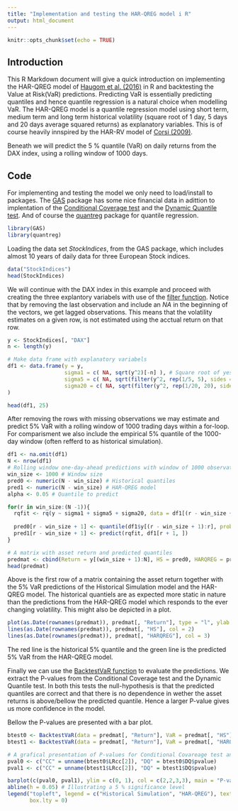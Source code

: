 ```yaml
---
title: "Implementation and testing the HAR-QREG model i R"
output: html_document
---
```


```r
knitr::opts_chunk$set(echo = TRUE)
```

## Introduction

This R Markdown document will give a quick introduction on implementing the HAR-QREG model of [Haugom et al. (2016)](http://www.sciencedirect.com/science/article/pii/S1544612315001385) in R and backtesting the Value at Risk(VaR) predictions.
Predicting VaR is essentially predicting quantiles and hence quantile regression is a natural choice when modelling VaR. The HAR-QREG model is a quantile regression model using short term, medium term and long term historical volatility (square root of 1 day, 5 days and 20 days average squared returns) as explanatory variables. This is of course heavily innspired by the HAR-RV model of [Corsi (2009)](https://www.scopus.com/record/display.uri?eid=2-s2.0-62849101579&origin=inward&txGid=a69b94b190edf2833685a89bf157a243).

Beneath we will predict the 5 % quantile (VaR) on daily returns from the DAX index, using a rolling window of 1000 days.

## Code
For implementing and testing the model we only need to load/install to packages. The [GAS](https://www.rdocumentation.org/packages/GAS/versions/0.2.4) package has some nice financial data in adittion to implentation of the [Conditional Coverage test](https://www.jstor.org/stable/2527341?seq=1#page_scan_tab_contents) and the [Dynamic Quantile test](http://www.simonemanganelli.org/Simone/Research_files/caviarPublished.pdf). And of course the [quantreg](https://cran.r-project.org/web/packages/quantreg/index.html) package for quantile regression.

```r
library(GAS)
library(quantreg)
```

Loading the data set *StockIndices*, from the GAS package, which includes almost 10 years of daily data for three European Stock indices.

```r
data("StockIndices")
head(StockIndices)
```

We will continue with the DAX index in this example and proceed with creating the three explantory variabels with use of the [filter function](https://stat.ethz.ch/R-manual/R-devel/library/stats/html/filter.html). Notice that by removing the last observation and include an *NA* in the beginning of the vectors, we get lagged observations. This means that the volatility estimates on a given row, is not estimated using the acctual return on that row.

```r
y <- StockIndices[, "DAX"]
n <- length(y)

# Make data frame with explanatory variabels
df1 <- data.frame(y = y,
                  sigma1 = c( NA, sqrt(y^2)[-n] ), # Square root of yesterdays squared return
                  sigma5 = c( NA, sqrt(filter(y^2, rep(1/5, 5), sides = 1))[-n] ), # Square root of past 5 days average squared return
                  sigma20 = c( NA, sqrt(filter(y^2, rep(1/20, 20), sides = 1))[-n] ) # Square root of past 20 days average squared return
)

head(df1, 25)
```

After removing the rows with missing observations we may estimate and predict 5% VaR with a rolling window of 1000 trading days within a for-loop. For comparisment we also include the empirical 5% quantile of the 1000-day window (often refferd to as historical simulation). 

```r
df1 <- na.omit(df1)
N <- nrow(df1)
# Rolling window one-day-ahead predictions with window of 1000 observations
win_size <- 1000 # Window size
pred0 <- numeric(N - win_size) # Historical quantiles
pred1 <- numeric(N - win_size) # HAR-QREG model
alpha <- 0.05 # Quantile to predict

for(r in win_size:(N -1)){
  rqfit <- rq(y ~ sigma1 + sigma5 + sigma20, data = df1[(r - win_size + 1):r, ], tau = alpha)
  
  pred0[r - win_size + 1] <- quantile(df1$y[(r - win_size + 1):r], probs = alpha)
  pred1[r - win_size + 1] <- predict(rqfit, df1[r + 1, ])
}

# A matrix with asset return and predicted quantiles
predmat <- cbind(Return = y[(win_size + 1):N], HS = pred0, HARQREG = pred1)
head(predmat)
```

Above is the first row of a matrix containing the asset return together with the 5% VaR predictions of the Historical Simulation model and the HAR-QREG model. The historical quantiels are as expected more static in nature than the predictions from the HAR-QREG model which responds to the ever changing volatility. This might also be depicted in a plot.

```r
plot(as.Date(rownames(predmat)), predmat[, "Return"], type = "l", ylab = "Retun in %", xlab = "Date")
lines(as.Date(rownames(predmat)), predmat[, "HS"], col = 2)
lines(as.Date(rownames(predmat)), predmat[, "HARQREG"], col = 3)
```

The red line is the historical 5% quantile and the green line is the predicted 5% VaR from the HAR-QREG model.

Finally we can use the [BacktestVaR function](https://www.rdocumentation.org/packages/GAS/versions/0.1.9/topics/BacktestVaR) to evaluate the predictions. We extract the P-values from the Conditional Coverage test and the Dynamic Quantile test. In both this tests the null-hypothesis is that the predicted quantiles are correct and that there is no dependence in wether the asset returns is above/bellow the predicted quantile. Hence a larger P-value gives us more confidence in the model. 

Bellow the P-values are presented with a bar plot.
```r
btest0 <- BacktestVaR(data = predmat[, "Return"], VaR = predmat[, "HS"], alpha = alpha)
btest1 <- BacktestVaR(data = predmat[, "Return"], VaR = predmat[, "HARQREG"], alpha = alpha)

# A grafical presentation of P-values for Conditional Covareage test and Dynamic Quantile test
pval0 <- c("CC" = unname(btest0$LRcc[2]), "DQ" = btest0$DQ$pvalue)
pval1 <- c("CC" = unname(btest1$LRcc[2]), "DQ" = btest1$DQ$pvalue)

barplot(c(pval0, pval1), ylim = c(0, 1), col = c(2,2,3,3), main = "P-values")
abline(h = 0.05) # Illustrating a 5 % significance level
legend("topleft", legend = c("Historical Simulation", "HAR-QREG"), text.col = c(2,3),
       box.lty = 0)

```

